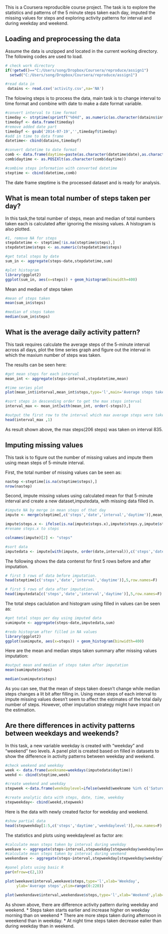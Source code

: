 
This is a Coursera reproducible course project. The task is to explore the statistics and patterns of the 5 minute steps taken each day, imputed the missing values for steps and exploring activity patterns for interval and during weekday and weekend.  

## Loading and preprocessing the data

Assume the data is unzipped and located in the current working directory. The following codes are used to load.


```r
# check work directory
if(!getwd()=="C:/Users/song/Dropbox/Coursera/reproduce/assign1")
  setwd("C:/Users/song/Dropbox/Coursera/reproduce/assign1")

#read data in 
 datains <- read.csv('activity.csv',na='NA')
```

The folowing steps is to process the data, main task is to change interval to time format and combine with date to make a date format variable. 


```r
#convert interval to time format
timeday <- strptime(sprintf("%04d", as.numeric(as.character(datains$interval))), "%H%M")
timedayf <- data.frame(timeday)
#remove added date part 
timedayf <- gsub('2014-07-19','',timedayf$timeday)
#add in time to data frame
datetime<- cbind(datains,timedayf)

#convert datetime to date format
comb <- data.frame(daytime=paste(as.character(datetime$date),as.character(datetime$timedayf)))
comb$daytime <- as.POSIXlt(as.character(comb$daytime))

#combine steps information with converted datetime
steptime <- cbind(datetime,comb)
```

The date frame steptime is the processed dataset and is ready for analysis.


## What is mean total number of steps taken per day?

In this task,the total number of steps, mean and median of total numbers taken each is calculated after ignoring the missing values.  A histogram is also plotted. 


```r
#1, remove NA for steps
stepdatetime <- steptime[!is.na(steptime$steps),]
stepdatetime$steps <- as.numeric(stepdatetime$steps)

#get total steps by date
sum_in <- aggregate(steps~date,stepdatetime,sum)

#plot histogram 
library(ggplot2)
ggplot(sum_in, aes(x=steps)) + geom_histogram(binwidth=400)
```

Mean and median of steps taken

```r
#mean of steps taken
mean(sum_in$steps)

#median of steps taken
median(sum_in$steps)
```


## What is the average daily activity pattern?

This task requires calculate the average steps of the 5-minute interval across all days, plot the time series graph and figure out the interval in which the maxium number of steps was taken. 

The results can be seen here:


```r
#get mean steps for each interval
mean_int <- aggregate(steps~interval,stepdatetime,mean)

#time series plot
plot(mean_int$interval,mean_int$steps,type='l',main='Average steps taken',xlab='5-minute interval',ylab='Average steps')
```

```r
#sort steps in descending order to get the max steps interval
interval_max <- mean_int[with(mean_int, order(-steps)),]

#output the first row to the interval which max average steps were taken
head(interval_max ,1)
```

As result shown above, the max steps(206 steps) was taken on interval 835.

## Imputing missing values

This task is to figure out the number of missing values and impute them using mean steps of 5-minute interval.  

First, the total number of missing values can be seen as:


```r
nastep <-steptime[is.na(steptime$steps),]
nrow(nastep)
```

Second, impute missing values using calculated mean for that 5-minute interval and create a new dataset,imputedata, with missing data filled in.

```r
#impute NA by merge in mean steps of that day
impute <- merge(steptime[,c('steps','date','interval','daytime')],mean_int,by.x='interval',by.y='interval',all=T)

impute$steps.x <- ifelse(is.na(impute$steps.x),impute$steps.y,impute$steps.x) 
#rename steps.x to steps

colnames(impute)[2] <- "steps" 

#sort data
imputedata <- impute[with(impute, order(date,interval)),c('steps','date','interval','daytime')]
```

The following shows the data contenst for first 5 rows before and after imputation.

```r
# first 5 rows of data before imputation.
head(steptime[c('steps','date','interval','daytime')],5,row.names=F)
```

```r
# first 5 rows of data after imputation.
head(imputedata[c('steps','date','interval','daytime')],5,row.names=F)
```

The total steps caclulation and histogram using filled in values can be seen as:
 
```r
#get total steps per day using imputed data
sumimpute <- aggregate(steps~date,imputedata,sum)

#redo histogram after filled in NA values
library(ggplot2)
ggplot(sumimpute, aes(x=steps)) + geom_histogram(binwidth=400)
```

Here are the mean and median steps taken summary after missing values imputation:

```r
#output mean and median of steps taken after imputation
mean(sumimpute$steps)

median(sumimpute$steps)
```

As you can see, that the mean of steps taken doesn't change while median steps changes a lit bit after filling in. Using mean steps of each interval to impute missing values doesn't seem to affect the estimates of the total daily number of steps. However, other imputation strategy might have impact on the estimation.

## Are there differences in activity patterns between weekdays and weekends?

In this task, a new variable weekday is created with "weekday" and "weekend" two levels. A panel plot is created based on filled in datasets to show the difference in activity patterns between weekday and weekend. 


```r
#check weekend and weekday
week <- data.frame(weekname=weekdays(imputedata$daytime))
weekd <- cbind(steptime,week)

#create weekend and weekday 
stepweek <-data.frame(weekdaylevel=ifelse(weekd$weekname %in% c('Saturday','Sunday'),'weekend','weekday'))

#create analytic data with steps, date, time, weekday 
stepweekday<- cbind(weekd,stepweek)
```

Here is the data with newly created factor for weekday and weekend.

```r
#show partial data
head(stepweekday[1:5,c('steps','daytime','weekdaylevel')],row.names=F)
```

The statistics and plots using weekdaylevel as factor are: 

```r
#calculate mean steps taken by interval during weekday
weekave <- aggregate(steps~interval,stepweekday[stepweekday$weekdaylevel=='weekday',],mean)
#calculate mean steps taken by interval during weekend
weekendave <- aggregate(steps~interval,stepweekday[stepweekday$weekdaylevel=='weekend',],mean)

#panel plots using basic R
par(mfrow=c(2,1))

plot(weekave$interval,weekave$steps,type='l',xlab='Weekday',
     ylab='Average steps',ylim=range(0:220))

plot(weekendave$interval,weekendave$steps,type='l',xlab='Weekend',ylab='Average steps',ylim=range(0:220))
```

As shown above, there are difference activity pattern during weekday and weekend.
* Steps taken starts earlier and increase higher on weekday morning than on weekend
* There are more steps taken during afternoon in weeekend than in weekday.
* At night time steps taken decrease ealier than during weekday than in weekend.

